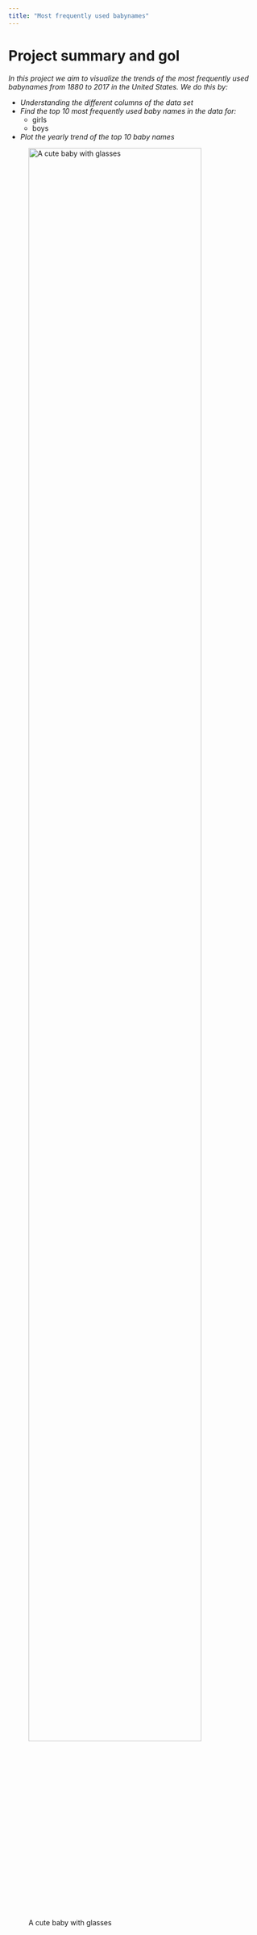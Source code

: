 ```yaml
---
title: "Most frequently used babynames"
---
```


# Project summary and gol

*In this project we aim to visualize the trends of the most frequently used babynames from 1880 to 2017 in the United States. We do this by:*

* *Understanding the different columns of the data set*
* *Find the top 10 most frequently used baby names in the data for:*
  + girls
  + boys
  
* *Plot the yearly trend of the top 10 baby names*

![A cute baby with glasses](https://upload.wikimedia.org/wikipedia/commons/thumb/2/2e/Newborn_baby_20230401.jpg/2560px-Newborn_baby_20230401.jpg){fig-alt="A cute baby with glasses." width=90% #fig-baby}

